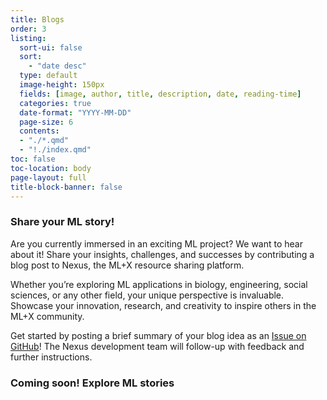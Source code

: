 ```yaml
---
title: Blogs
order: 3
listing:
  sort-ui: false
  sort:
    - "date desc"
  type: default
  image-height: 150px
  fields: [image, author, title, description, date, reading-time]
  categories: true
  date-format: "YYYY-MM-DD"
  page-size: 6
  contents:
  - "./*.qmd"
  - "!./index.qmd"
toc: false
toc-location: body
page-layout: full
title-block-banner: false
---
```

### Share your ML story!
Are you currently immersed in an exciting ML project? We want to hear about it! Share your insights, challenges, and successes by contributing a blog post to Nexus, the ML+X resource sharing platform.

Whether you're exploring ML applications in biology, engineering, social sciences, or any other field, your unique perspective is invaluable. Showcase your innovation, research, and creativity to inspire others in the ML+X community.

Get started by posting a brief summary of your blog idea as an [Issue on GitHub](https://github.com/UW-Madison-DataScience/ML-X-Nexus/issues)! The Nexus development team will follow-up with feedback and further instructions.

### Coming soon! Explore ML stories

